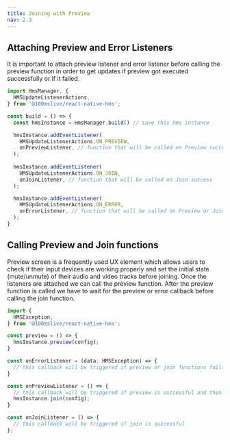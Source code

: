 ```yaml
---
title: Joining with Preview
nav: 2.3
---
```


## Attaching Preview and Error Listeners
It is important to attach preview listener and error listener before calling the preview 
function in order to get updates if preview got executed successfully or if it failed.

```js
import HmsManager, {
  HMSUpdateListenerActions,
} from '@100mslive/react-native-hms';

const build = () => {
  const hmsInstance = HmsManager.build() // save this hms instance

  hmsInstance.addEventListener(
    HMSUpdateListenerActions.ON_PREVIEW,
    onPreviewListener, // function that will be called on Preview success
  );
  
  hmsInstance.addEventListener(
    HMSUpdateListenerActions.ON_JOIN,
    onJoinListener, // function that will be called on Join success
  );

  hmsInstance.addEventListener(
    HMSUpdateListenerActions.ON_ERROR, 
    onErrorListener, // function that will be called on Preview or Join failure
  );
}
```

## Calling Preview and Join functions
Preview screen is a frequently used UX element which allows users to check if their input devices are working properly and set the initial state 
(mute/unmute) of their audio and video tracks before joining. Once the listeners are attached we can call the preview function. After the preview 
function is called we have to wait for the preview or error callback before calling the join function.

```js
import {
  HMSException,
} from '@100mslive/react-native-hms';

const preview = () => {
  hmsInstance.preview(config);
}

const onErrorListener = (data: HMSException) => {
  // this callback will be triggered if preview or join functions fails
}

const onPreviewListener = () => {
  // this callback will be triggered if preview is successful and then only we should call join
  hmsInstance.join(config);  
}

const onJoinListener = () => {
  // this callback will be triggered if join is successful
};
```
